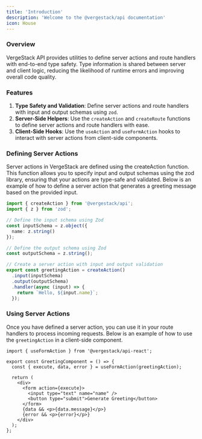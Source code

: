 ```yaml
---
title: 'Introduction'
description: 'Welcome to the @vergestack/api documentation'
icon: House
---
```


### Overview

VergeStack API provides utilities to define server actions and route handlers with end-to-end type safety. Type information is shared between server and client logic, reducing the likelihood of runtime errors and improving overall code quality.

### Features

1. **Type Safety and Validation**: Define server actions and route handlers with input and output schemas using `zod`.
2. **Server-Side Helpers**: Use the `createAction` and `createRoute` functions to define server actions and route handlers with ease.
3. **Client-Side Hooks**: Use the `useAction` and `useFormAction` hooks to interact with server actions from client-side components.

### Defining Server Actions

Server actions in VergeStack are defined using the createAction function. This function allows you to specify input and output schemas using the zod library, ensuring that your actions are type-safe and validated. Below is an example of how to define a server action that generates a greeting message based on the provided input.

```ts title="actions.ts"
import { createAction } from '@vergestack/api';
import { z } from 'zod';

// Define the input schema using Zod
const inputSchema = z.object({
  name: z.string()
});

// Define the output schema using Zod
const outputSchema = z.string();

// Create a server action with input and output validation
export const greetingAction = createAction()
  .input(inputSchema)
  .output(outputSchema)
  .handler(async (input) => {
    return `Hello, ${input.name}`;
  });
```

### Using Server Actions

Once you have defined a server action, you can use it in your route handlers to process incoming requests. Below is an example of how to use the `greetingAction` in a client-side component.

```tsx title="client.tsx"
import { useFormAction } from '@vergestack/api-react';

export const GreetingComponent = () => {
  const { execute, data, error } = useFormAction(greetingAction);

  return (
    <div>
      <form action={execute}>
        <input type="text" name="name" />
        <button type="submit">Generate Greeting</button>
      </form>
      {data && <p>{data.message}</p>}
      {error && <p>{error}</p>}
    </div>
  );
};
```
